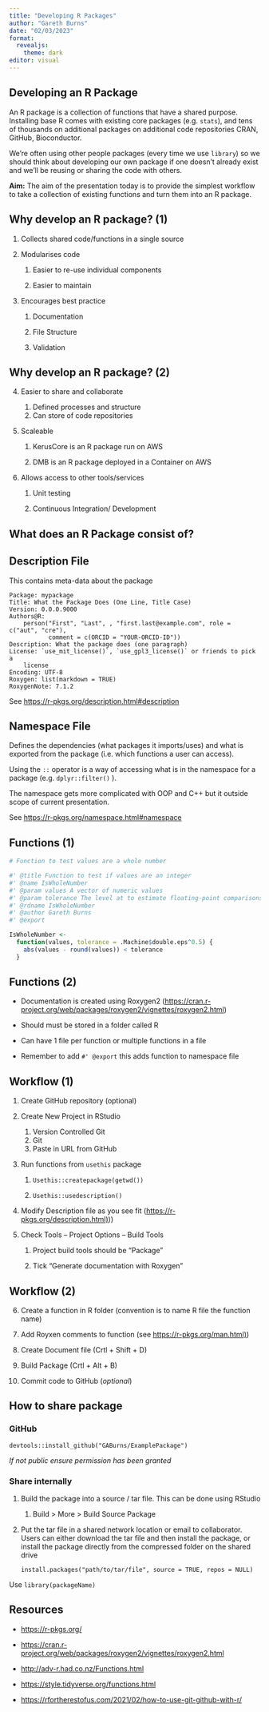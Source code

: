 ```yaml
---
title: "Developing R Packages"
author: "Gareth Burns"
date: "02/03/2023"
format: 
  revealjs:
    theme: dark
editor: visual
---
```


## Developing an R Package

An R package is a collection of functions that have a shared purpose. Installing base R comes with existing core packages (e.g. `stats`), and tens of thousands on additional packages on additional code repositories CRAN, GitHub, Bioconductor.

We're often using other people packages (every time we use `library`) so we should think about developing our own package if one doesn't already exist and we'll be reusing or sharing the code with others.

**Aim:** The aim of the presentation today is to provide the simplest workflow to take a collection of existing functions and turn them into an R package.

## Why develop an R package? (1)

1.  Collects shared code/functions in a single source

2.  Modularises code

    1.  Easier to re-use individual components

    2.  Easier to maintain

3.  Encourages best practice

    1.  Documentation

    2.  File Structure

    3.  Validation

## Why develop an R package? (2)

4.  Easier to share and collaborate

    1.  Defined processes and structure
    2.  Can store of code repositories

5.  Scaleable

    1.  KerusCore is an R package run on AWS

    2.  DMB is an R package deployed in a Container on AWS

6.  Allows access to other tools/services

    1.  Unit testing

    2.  Continuous Integration/ Development

## What does an R Package consist of?

## Description File

This contains meta-data about the package

    Package: mypackage
    Title: What the Package Does (One Line, Title Case)
    Version: 0.0.0.9000
    Authors@R: 
        person("First", "Last", , "first.last@example.com", role = c("aut", "cre"),
               comment = c(ORCID = "YOUR-ORCID-ID"))
    Description: What the package does (one paragraph)
    License: `use_mit_license()`, `use_gpl3_license()` or friends to pick a
        license
    Encoding: UTF-8
    Roxygen: list(markdown = TRUE)
    RoxygenNote: 7.1.2

See <https://r-pkgs.org/description.html#description>

## Namespace File

Defines the dependencies (what packages it imports/uses) and what is exported from the package (i.e. which functions a user can access).

Using the `::` operator is a way of accessing what is in the namespace for a package (e.g. `dplyr::filter()` ).

The namespace gets more complicated with OOP and C++ but it outside scope of current presentation.

See <https://r-pkgs.org/namespace.html#namespace>

## Functions (1)

```r
# Function to test values are a whole number

#' @title Function to test if values are an integer
#' @name IsWholeNumber
#' @param values A vector of numeric values
#' @param tolerance The level at to estimate floating-point comparisons for integer
#' @rdname IsWholeNumber
#' @author Gareth Burns
#' @export

IsWholeNumber <-
  function(values, tolerance = .Machine$double.eps^0.5) {
    abs(values - round(values)) < tolerance
  }
```

## Functions (2)

-   Documentation is created using Roxygen2 (<https://cran.r-project.org/web/packages/roxygen2/vignettes/roxygen2.html>)

-   Should must be stored in a folder called R

-   Can have 1 file per function or multiple functions in a file

-   Remember to add `#' @export` this adds function to namespace file

## Workflow (1)

1.  Create GitHub repository (optional)

2.  Create New Project in RStudio

    1.  Version Controlled Git
    2.  Git
    3.  Paste in URL from GitHub

3.  Run functions from `usethis` package

    1.  `Usethis::createpackage(getwd())`

    2.  `Usethis::usedescription()`

4.  Modify Description file as you see fit ([https://r-pkgs.org/description.html)](https://r-pkgs.org/description.html)))

5.  Check Tools -- Project Options -- Build Tools

    1.  Project build tools should be "Package"

    2.  Tick "Generate documentation with Roxygen"

## Workflow (2)

6.  Create a function in R folder (convention is to name R file the function name)

7.  Add Royxen comments to function (see [https://r-pkgs.org/man.html)](https://r-pkgs.org/man.html))

8.  Create Document file (Crtl + Shift + D)

9.  Build Package (Crtl + Alt + B)

10. Commit code to GitHub (*optional*)

## How to share package

### GitHub

`devtools::install_github("GABurns/ExamplePackage")`

*If not public ensure permission has been granted*

### Share internally

1.  Build the package into a source / tar file. This can be done using RStudio

    1.  Build \> More \> Build Source Package

2.  Put the tar file in a shared network location or email to collaborator. Users can either download the tar file and then install the package, or install the package directly from the compressed folder on the shared drive

        install.packages("path/to/tar/file", source = TRUE, repos = NULL)

Use `library(packageName)`

## Resources

-   <https://r-pkgs.org/>

-   <https://cran.r-project.org/web/packages/roxygen2/vignettes/roxygen2.html>

-   <http://adv-r.had.co.nz/Functions.html>

-   <https://style.tidyverse.org/functions.html>

-   <https://rfortherestofus.com/2021/02/how-to-use-git-github-with-r/>
